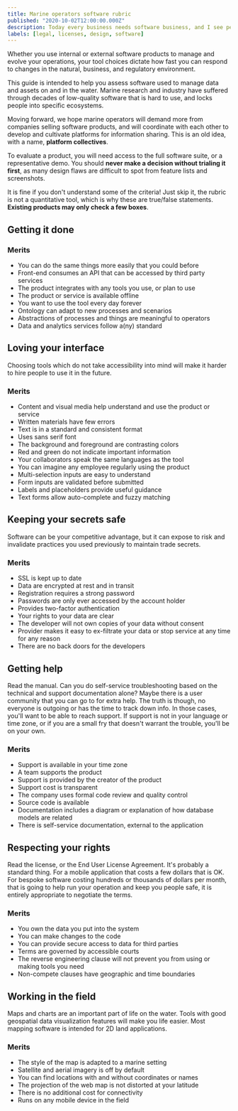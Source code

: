 ```yaml
---
title: Marine operators software rubric
published: "2020-10-02T12:00:00.000Z"
description: Today every business needs software business, and I see people make bad deals for mediocre solutions. This rubric is intended to help businesses on the water evaluate vendors to ensure you are buying what you think you are, and aren't going to run into surprises that drive up the total cost of ownership.
labels: [legal, licenses, design, software]
---
```


Whether you use internal or external software products to manage and evolve your operations, your tool choices dictate how fast you can respond to changes in the natural, business, and regulatory environment.

This guide is intended to help you assess software used to manage data and assets on and in the water. Marine research and industry have suffered through decades of low-quality software that is hard to use, and locks people into specific ecosystems.

Moving forward, we hope marine operators will demand more from companies selling software products, and will coordinate with each other to develop and cultivate platforms for information sharing. This is an old idea, with a name, **platform collectives**.

To evaluate a product, you will need access to the full software suite, or a representative demo. You should **never make a decision without trialing it first**, as many design flaws are difficult to spot from feature lists and screenshots.

It is fine if you don't understand some of the criteria! Just skip it, the rubric is not a quantitative tool, which is why these are true/false statements. **Existing products may only check a few boxes**.

## Getting it done

### Merits

- You can do the same things more easily that you could before
- Front-end consumes an API that can be accessed by third party services
- The product integrates with any tools you use, or plan to use
- The product or service is available offline
- You want to use the tool every day forever
- Ontology can adapt to new processes and scenarios
- Abstractions of processes and things are meaningful to operators
- Data and analytics services follow a(ny) standard

## Loving your interface

Choosing tools which do not take accessibility into mind will make it harder to hire people to use it in the future.

### Merits

- Content and visual media help understand and use the product or service
- Written materials have few errors
- Text is in a standard and consistent format
- Uses sans serif font
- The background and foreground are contrasting colors
- Red and green do not indicate important information
- Your collaborators speak the same languages as the tool
- You can imagine any employee regularly using the product
- Multi-selection inputs are easy to understand
- Form inputs are validated before submitted
- Labels and placeholders provide useful guidance
- Text forms allow auto-complete and fuzzy matching

## Keeping your secrets safe

Software can be your competitive advantage, but it can expose to risk and invalidate practices you used previously to maintain trade secrets.

### Merits

- SSL is kept up to date
- Data are encrypted at rest and in transit
- Registration requires a strong password
- Passwords are only ever accessed by the account holder
- Provides two-factor authentication
- Your rights to your data are clear
- The developer will not own copies of your data without consent
- Provider makes it easy to ex-filtrate your data or stop service at any time for any reason
- There are no back doors for the developers

## Getting help

Read the manual. Can you do self-service troubleshooting based on the technical and support documentation alone? Maybe there is a user community that you can go to for extra help. The truth is though, no everyone is outgoing or has the time to track down info. In those cases, you'll want to be able to reach support. If support is not in your language or time zone, or if you are a small fry that doesn't warrant the trouble, you'll be on your own.

### Merits

- Support is available in your time zone
- A team supports the product
- Support is provided by the creator of the product
- Support cost is transparent
- The company uses formal code review and quality control
- Source code is available
- Documentation includes a diagram or explanation of how database models are related
- There is self-service documentation, external to the application

## Respecting your rights

Read the license, or the End User License Agreement. It's probably a standard thing. For a mobile application that costs a few dollars that is OK. For bespoke software costing hundreds or thousands of dollars per month, that is going to help run your operation and keep you people safe, it is entirely appropriate to negotiate the terms.

### Merits

- You own the data you put into the system
- You can make changes to the code
- You can provide secure access to data for third parties
- Terms are governed by accessible courts
- The reverse engineering clause will not prevent you from using or making tools you need
- Non-compete clauses have geographic and time boundaries

## Working in the field

Maps and charts are an important part of life on the water. Tools with good geospatial data visualization features will make you life easier. Most mapping software is intended for 2D land applications.

### Merits

- The style of the map is adapted to a marine setting
- Satellite and aerial imagery is off by default
- You can find locations with and without coordinates or names
- The projection of the web map is not distorted at your latitude
- There is no additional cost for connectivity
- Runs on any mobile device in the field
